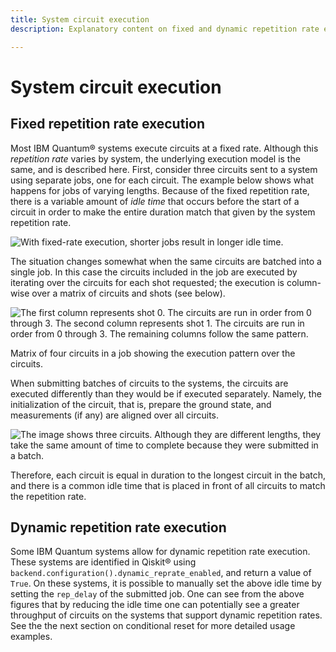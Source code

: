 ```yaml
---
title: System circuit execution
description: Explanatory content on fixed and dynamic repetition rate execution

---
```


# System circuit execution

## Fixed repetition rate execution

Most IBM Quantum&reg; systems execute circuits at a fixed rate. Although this *repetition rate* varies by system, the underlying execution model is the same, and is described here. First, consider three circuits sent to a system using separate jobs, one for each circuit. The example below shows what happens for jobs of varying lengths. Because of the fixed repetition rate, there is a variable amount of *idle time* that occurs before the start of a circuit in order to make the entire duration match that given by the system repetition rate.

![With fixed-rate execution, shorter jobs result in longer idle time.](/images/run/fixed_single_circuit1.png "Idle time versus job length")

The situation changes somewhat when the same circuits are batched into a single job. In this case the circuits included in the job are executed by iterating over the circuits for each shot requested; the execution is column-wise over a matrix of circuits and shots (see below).

![The first column represents shot 0.  The circuits are run in order from 0 through 3.  The second column represents shot 1.  The circuits are run in order from 0 through 3.  The remaining columns follow the same pattern. ](/images/run/circuits_shots_matrix1.png "Column-wise execution matrix")

Matrix of four circuits in a job showing the execution pattern over the circuits.

When submitting batches of circuits to the systems, the circuits are executed differently than they would be if executed separately. Namely, the initialization of the circuit, that is, prepare the ground state, and measurements (if any) are aligned over all circuits.

![The image shows three circuits.  Although they are different lengths, they take the same amount of time to complete because they were submitted in a batch.](/images/run/fixed_batch_circuit1.png)

Therefore, each circuit is equal in duration to the longest circuit in the batch, and there is a common idle time that is placed in front of all circuits to match the repetition rate.

## Dynamic repetition rate execution

Some IBM Quantum systems allow for dynamic repetition rate execution. These systems are identified in Qiskit&reg; using `backend.configuration().dynamic_reprate_enabled`, and return a value of `True`. On these systems, it is possible to manually set the above idle time by setting the `rep_delay` of the submitted job. One can see from the above figures that by reducing the idle time one can potentially see a greater throughput of circuits on the systems that support dynamic repetition rates. See the the next section on conditional reset for more detailed usage examples.